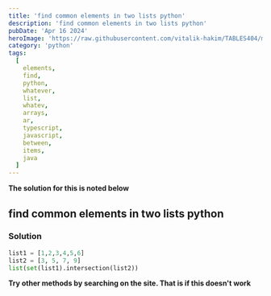 ```yaml
---
title: 'find common elements in two lists python'
description: 'find common elements in two lists python'
pubDate: 'Apr 16 2024'
heroImage: 'https://raw.githubusercontent.com/vitalik-hakim/TABLES404/main/error_b/python.jpg'
category: 'python'
tags:
  [
    elements,
    find,
    python,
    whatever,
    list,
    whatev,
    arrays,
    ar,
    typescript,
    javascript,
    between,
    items,
    java
  ]
---
```


**The solution for this is noted below**

## find common elements in two lists python

### Solution

```python
list1 = [1,2,3,4,5,6]
list2 = [3, 5, 7, 9]
list(set(list1).intersection(list2))
```

**Try other methods by searching on the site. That is if this doesn't work**
